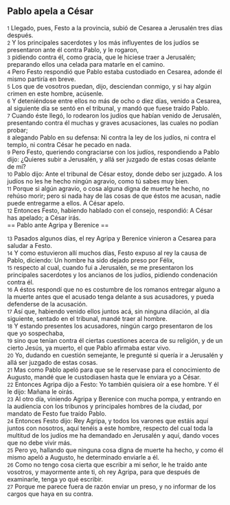 == Pablo apela a César ==

{{anchor|1}} <small>1</small> Llegado, pues, Festo a la provincia, subió de Cesarea a Jerusalén tres días después.<br>
{{anchor|2}} <small>2</small> Y los principales sacerdotes y los más influyentes de los judíos se presentaron ante él contra Pablo, y le rogaron,<br>
{{anchor|3}} <small>3</small> pidiendo contra él, como gracia, que le hiciese traer a Jerusalén; preparando ellos una celada para matarle en el camino.<br>
{{anchor|4}} <small>4</small> Pero Festo respondió que Pablo estaba custodiado en Cesarea, adonde él mismo partiría en breve.<br>
{{anchor|5}} <small>5</small> Los que de vosotros puedan, dijo, desciendan conmigo, y si hay algún crimen en este hombre, acúsenle.<br>
{{anchor|6}} <small>6</small> Y deteniéndose entre ellos no más de ocho o diez días, venido a Cesarea, al siguiente día se sentó en el tribunal, y mandó que fuese traído Pablo.<br>
{{anchor|7}} <small>7</small> Cuando éste llegó, lo rodearon los judíos que habían venido de Jerusalén, presentando contra él muchas y graves acusaciones, las cuales no podían probar;<br>
{{anchor|8}} <small>8</small> alegando Pablo en su defensa: Ni contra la ley de los judíos, ni contra el templo, ni contra César he pecado en nada.<br>
{{anchor|9}} <small>9</small> Pero Festo, queriendo congraciarse con los judíos, respondiendo a Pablo dijo: ¿Quieres subir a Jerusalén, y allá ser juzgado de estas cosas delante de mí?<br>
{{anchor|10}} <small>10</small> Pablo dijo: Ante el tribunal de César estoy, donde debo ser juzgado. A los judíos no les he hecho ningún agravio, como tú sabes muy bien.<br>
{{anchor|11}} <small>11</small> Porque si algún agravio, o cosa alguna digna de muerte he hecho, no rehúso morir; pero si nada hay de las cosas de que éstos me acusan, nadie puede entregarme a ellos. A César apelo.<br>
{{anchor|12}} <small>12</small> Entonces Festo, habiendo hablado con el consejo, respondió: A César has apelado; a César irás.<br>
== Pablo ante Agripa y Berenice ==

{{anchor|13}} <small>13</small> Pasados algunos días, el rey Agripa y Berenice vinieron a Cesarea para saludar a Festo.<br>
{{anchor|14}} <small>14</small> Y como estuvieron allí muchos días, Festo expuso al rey la causa de Pablo, diciendo: Un hombre ha sido dejado preso por Félix,<br>
{{anchor|15}} <small>15</small> respecto al cual, cuando fui a Jerusalén, se me presentaron los principales sacerdotes y los ancianos de los judíos, pidiendo condenación contra él.<br>
{{anchor|16}} <small>16</small> A éstos respondí que no es costumbre de los romanos entregar alguno a la muerte antes que el acusado tenga delante a sus acusadores, y pueda defenderse de la acusación.<br>
{{anchor|17}} <small>17</small> Así que, habiendo venido ellos juntos acá, sin ninguna dilación, al día siguiente, sentado en el tribunal, mandé traer al hombre.<br>
{{anchor|18}} <small>18</small> Y estando presentes los acusadores, ningún cargo presentaron de los que yo sospechaba,<br>
{{anchor|19}} <small>19</small> sino que tenían contra él ciertas cuestiones acerca de su religión, y de un cierto Jesús, ya muerto, el que Pablo afirmaba estar vivo.<br>
{{anchor|20}} <small>20</small> Yo, dudando en cuestión semejante, le pregunté si quería ir a Jerusalén y allá ser juzgado de estas cosas.<br>
{{anchor|21}} <small>21</small> Mas como Pablo apeló para que se le reservase para el conocimiento de Augusto, mandé que le custodiasen hasta que le enviara yo a César.<br>
{{anchor|22}} <small>22</small> Entonces Agripa dijo a Festo: Yo también quisiera oír a ese hombre. Y él le dijo: Mañana le oirás.<br>
{{anchor|23}} <small>23</small> Al otro día, viniendo Agripa y Berenice con mucha pompa, y entrando en la audiencia con los tribunos y principales hombres de la ciudad, por mandato de Festo fue traído Pablo.<br>
{{anchor|24}} <small>24</small> Entonces Festo dijo: Rey Agripa, y todos los varones que estáis aquí juntos con nosotros, aquí tenéis a este hombre, respecto del cual toda la multitud de los judíos me ha demandado en Jerusalén y aquí, dando voces que no debe vivir más.<br>
{{anchor|25}} <small>25</small> Pero yo, hallando que ninguna cosa digna de muerte ha hecho, y como él mismo apeló a Augusto, he determinado enviarle a él.<br>
{{anchor|26}} <small>26</small> Como no tengo cosa cierta que escribir a mi señor, le he traído ante vosotros, y mayormente ante ti, oh rey Agripa, para que después de examinarle, tenga yo qué escribir.<br>
{{anchor|27}} <small>27</small> Porque me parece fuera de razón enviar un preso, y no informar de los cargos que haya en su contra.<br>
